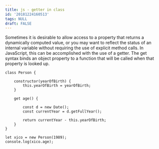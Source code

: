 ```yaml
---
title: js - getter in class
id: '20181224160513'
tags: NULL
draft: FALSE
---
```


Sometimes it is desirable to allow access to a property that returns a dynamically computed value, or you may want to reflect the status of an internal variable without requiring the use of explicit method calls. In JavaScript, this can be accomplished with the use of a getter. The get syntax binds an object property to a function that will be called when that property is looked up.



```node
class Person {

    constructor(yearOfBirth) {
        this.yearOfBirth = yearOfBirth;
    }

    get age() {

        const d = new Date();
        const currentYear = d.getFullYear();

        return currentYear - this.yearOfBirth;
    }
}

let xico = new Person(1989);
console.log(xico.age);
```